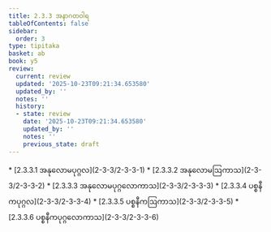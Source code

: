 ```yaml
---
title: 2.3.3 အနာဂတဝါရ
tableOfContents: false
sidebar:
  order: 3
type: tipitaka
basket: ab
book: y5
review:
  current: review
  updated: '2025-10-23T09:21:34.653580'
  updated_by: ''
  notes: ''
  history:
  - state: review
    date: '2025-10-23T09:21:34.653580'
    updated_by: ''
    notes: ''
    previous_state: draft
---
```



<ReviewStatus review={frontmatter.review} showDetails={true} />

<HypothesisAnnotation frontmatter={frontmatter} />

<DynamicBreadcrumb />



<TableOfContents book="y5" section="2.3.3">
* [2.3.3.1 အနုလောမပုဂ္ဂလ](2-3-3/2-3-3-1)
* [2.3.3.2 အနုလောမဩကာသ](2-3-3/2-3-3-2)
* [2.3.3.3 အနုလောမပုဂ္ဂလောကာသ](2-3-3/2-3-3-3)
* [2.3.3.4 ပစ္စနီကပုဂ္ဂလ](2-3-3/2-3-3-4)
* [2.3.3.5 ပစ္စနီကဩကာသ](2-3-3/2-3-3-5)
* [2.3.3.6 ပစ္စနီကပုဂ္ဂလောကာသ](2-3-3/2-3-3-6)
</TableOfContents>